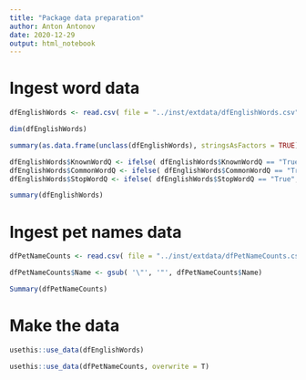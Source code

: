 ```yaml
---
title: "Package data preparation"
author: Anton Antonov
date: 2020-12-29
output: html_notebook
---
```


# Ingest word data

```r
dfEnglishWords <- read.csv( file = "../inst/extdata/dfEnglishWords.csv", stringsAsFactors = FALSE)
```

```r
dim(dfEnglishWords)
```

```r
summary(as.data.frame(unclass(dfEnglishWords), stringsAsFactors = TRUE))
```

```r
dfEnglishWords$KnownWordQ <- ifelse( dfEnglishWords$KnownWordQ == "True", TRUE, FALSE)
dfEnglishWords$CommonWordQ <- ifelse( dfEnglishWords$CommonWordQ == "True", TRUE, FALSE)
dfEnglishWords$StopWordQ <- ifelse( dfEnglishWords$StopWordQ == "True", TRUE, FALSE)
```

```r
summary(dfEnglishWords)
```


# Ingest pet names data

```r
dfPetNameCounts <- read.csv( file = "../inst/extdata/dfPetNameCounts.csv", stringsAsFactors = FALSE)
```

```r
dfPetNameCounts$Name <- gsub( '\"', '"', dfPetNameCounts$Name) 
```

```r
Summary(dfPetNameCounts)
```

# Make the data

```r
usethis::use_data(dfEnglishWords)
```


```r
usethis::use_data(dfPetNameCounts, overwrite = T)
```

